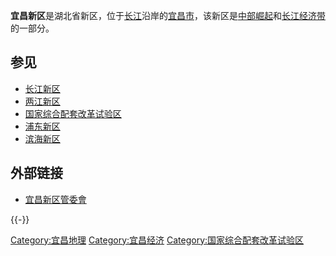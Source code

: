 '''宜昌新区'''是湖北省新区，位于[[长江|长江]]沿岸的[[宜昌市|宜昌市]]，该新区是[[中部崛起|中部崛起]]和[[长江经济带|长江经济带]]的一部分。

==参见==
*[[长江新区|长江新区]]
*[[两江新区|两江新区]]
*[[国家综合配套改革试验区|国家综合配套改革试验区]]
*[[浦东新区|浦东新区]]
*[[滨海新区|滨海新区]]

==外部链接==
*[https://web.archive.org/web/20160304122315/http://www.hbycxq.com/?WebShieldSessionVerify=ZrDOIeIGpelmOJ9rBKne 宜昌新区管委會]
{{-}}
{{湖北行政区划}}
{{国家综合配套改革试验区}}
{{中国新区}}
[[Category:宜昌地理|Category:宜昌地理]]
[[Category:宜昌经济|Category:宜昌经济]]
[[Category:国家综合配套改革试验区|Category:国家综合配套改革试验区]]